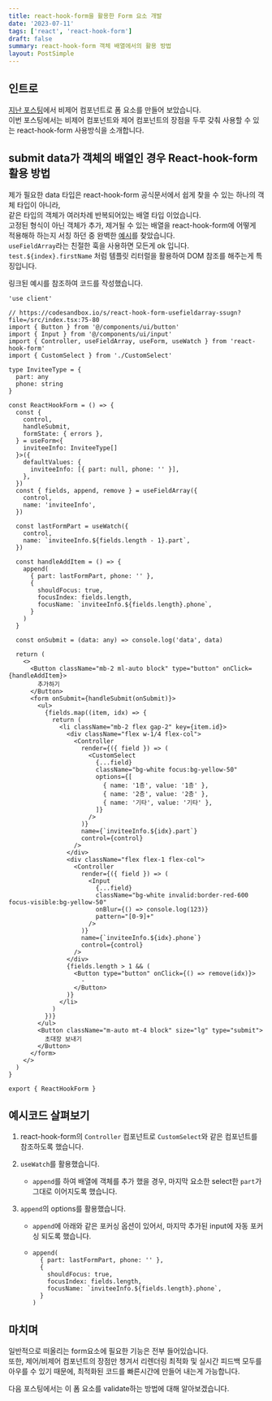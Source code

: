 ```yaml
---
title: react-hook-form을 활용한 Form 요소 개발
date: '2023-07-11'
tags: ['react', 'react-hook-form']
draft: false
summary: react-hook-form 객체 배열에서의 활용 방법
layout: PostSimple
---
```


<TOCInline toc={props.toc} toHeading={2} />

## 인트로

[지난 포스팅](/blog/form-uncontrolled)에서 비제어 컴포넌트로 폼 요소를 만들어 보았습니다.  
이번 포스팅에서는 비제어 컴포넌트와 제어 컴포넌트의 장점을 두루 갖춰 사용할 수 있는 react-hook-form 사용방식을 소개합니다.

## submit data가 객체의 배열인 경우 React-hook-form 활용 방법

제가 필요한 data 타입은 react-hook-form 공식문서에서 쉽게 찾을 수 있는 하나의 객체 타입이 아니라,  
같은 타입의 객체가 여러차례 반복되어있는 배열 타입 이었습니다.  
고정된 형식이 아닌 객체가 추가, 제거될 수 있는 배열을 react-hook-form에 어떻게 적용해하 하는지 서칭 하던 중 완벽한 [예시](https://codesandbox.io/s/react-hook-form-usefieldarray-ssugn?file=/src/index.tsx:75-80)를 찾았습니다.  
`useFieldArray`라는 친절한 훅을 사용하면 모든게 ok 입니다.  
`test.${index}.firstName` 처럼 템플릿 리터럴을 활용하여 DOM 참조를 해주는게 특징입니다.

링크된 예시를 참조하여 코드를 작성했습니다.

```tsx
'use client'

// https://codesandbox.io/s/react-hook-form-usefieldarray-ssugn?file=/src/index.tsx:75-80
import { Button } from '@/components/ui/button'
import { Input } from '@/components/ui/input'
import { Controller, useFieldArray, useForm, useWatch } from 'react-hook-form'
import { CustomSelect } from './CustomSelect'

type InviteeType = {
  part: any
  phone: string
}

const ReactHookForm = () => {
  const {
    control,
    handleSubmit,
    formState: { errors },
  } = useForm<{
    inviteeInfo: InviteeType[]
  }>({
    defaultValues: {
      inviteeInfo: [{ part: null, phone: '' }],
    },
  })
  const { fields, append, remove } = useFieldArray({
    control,
    name: 'inviteeInfo',
  })

  const lastFormPart = useWatch({
    control,
    name: `inviteeInfo.${fields.length - 1}.part`,
  })

  const handleAddItem = () => {
    append(
      { part: lastFormPart, phone: '' },
      {
        shouldFocus: true,
        focusIndex: fields.length,
        focusName: `inviteeInfo.${fields.length}.phone`,
      }
    )
  }

  const onSubmit = (data: any) => console.log('data', data)

  return (
    <>
      <Button className="mb-2 ml-auto block" type="button" onClick={handleAddItem}>
        추가하기
      </Button>
      <form onSubmit={handleSubmit(onSubmit)}>
        <ul>
          {fields.map((item, idx) => {
            return (
              <li className="mb-2 flex gap-2" key={item.id}>
                <div className="flex w-1/4 flex-col">
                  <Controller
                    render={({ field }) => (
                      <CustomSelect
                        {...field}
                        className="bg-white focus:bg-yellow-50"
                        options={[
                          { name: '1층', value: '1층' },
                          { name: '2층', value: '2층' },
                          { name: '기타', value: '기타' },
                        ]}
                      />
                    )}
                    name={`inviteeInfo.${idx}.part`}
                    control={control}
                  />
                </div>
                <div className="flex flex-1 flex-col">
                  <Controller
                    render={({ field }) => (
                      <Input
                        {...field}
                        className="bg-white invalid:border-red-600 focus-visible:bg-yellow-50"
                        onBlur={() => console.log(123)}
                        pattern="[0-9]+"
                      />
                    )}
                    name={`inviteeInfo.${idx}.phone`}
                    control={control}
                  />
                </div>
                {fields.length > 1 && (
                  <Button type="button" onClick={() => remove(idx)}>
                    -
                  </Button>
                )}
              </li>
            )
          })}
        </ul>
        <Button className="m-auto mt-4 block" size="lg" type="submit">
          초대장 보내기
        </Button>
      </form>
    </>
  )
}

export { ReactHookForm }
```

## 예시코드 살펴보기

1. react-hook-form의 `Controller` 컴포넌트로 `CustomSelect`와 같은 컴포넌트를 참조하도록 했습니다.
2. `useWatch`를 활용했습니다.

   - `append`를 하여 배열에 객체를 추가 했을 경우, 마지막 요소한 select한 `part`가 그대로 이어지도록 했습니다.

3. `append`의 options를 활용했습니다.

   - `append`에 아래와 같은 포커싱 옵션이 있어서, 마지막 추가된 input에 자동 포커싱 되도록 했습니다.

   - ```tsx
     append(
       { part: lastFormPart, phone: '' },
       {
         shouldFocus: true,
         focusIndex: fields.length,
         focusName: `inviteeInfo.${fields.length}.phone`,
       }
     )
     ```

## 마치며

일반적으로 떠올리는 form요소에 필요한 기능은 전부 들어있습니다.  
또한, 제어/비제어 컴포넌트의 장점만 챙겨서 리렌더링 최적화 및 실시간 피드백 모두를 아우를 수 있기 때문에, 최적화된 코드를 빠른시간에 만들어 내는게 가능합니다.

다음 포스팅에서는 이 폼 요소를 validate하는 방법에 대해 알아보겠습니다.
